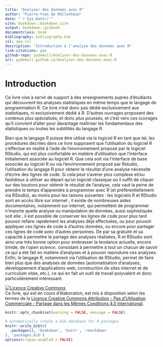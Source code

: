--- 
title: "Analyser des données avec R"
author: "Pierre-Yves de Müllenheim"
date: "`r Sys.Date()`"
site: bookdown::bookdown_site
output: bookdown::gitbook
documentclass: book
bibliography: bibliography.bib
csl: apa.csl
description: "Introduction à l'analyse des données avec R"
link-citations: yes
github-repo: pydemull/Analyser-des-donnees-avec-R
url: pydemull.github.io/Analyser-des-donnees-avec-R
---

# Introduction {-}
Ce livre vise à servir de support à des enseignements auprès d'étudiants qui découvrent les analyses statistiques en même temps que le langage de programmation R. Ce livre n'est donc pas dédié exclusivement aux statistiques, ni exclusivement dédié à R. D'autres ouvrages proposent des contenus plus spécialisés, et donc plus poussés, et c'est vers ces ouvrages qu'il convient d'aller pour davantage maîtriser les fondamentaux des statistiques ou toutes les subtilités du langage R. 

Bien que le langage R puisse être utilisé via le logiciel R en tant que tel, les procédures décrites dans ce livre supposent que l'utilisation du logiciel R s'effectue en réalité à l'aide de l'environnement proposé par le logiciel RStudio, qui est plus confortable en matière d'utilisation que l'interface initialement associée au logiciel R. Que cela soit via l'interface de base associée au logiciel R ou via l'environnement proposé par Rstudio, l'utilisation du langage R pour obtenir le résultat d'une analyse nécessite d'écrire des lignes de code. Si cela peut s'avérer plus complexe et/ou fastidieux à utiliser au départ qu'un logiciel classique où il suffit de cliquer sur des boutons pour obtenir le résultat de l'analyse, cela vaut la peine de prendre le temps d'apprendre à programmer avec R (et préférentiellement via RStudio), au moins pour les raisons suivantes : les logiciels R et RStudio sont en accès libre sur internet ; il existe de nombreuses aides documentaires, notamment sur internet, qui permettent de programmer n'importe quelle analyse ou manipulation de données, aussi sophistiquée soit elle ; il est possible de conserver les lignes de code pour plus tard pouvoir refaire rapidement les analyses déjà effectuées, ou pour pouvoir appliquer ces lignes de code à d'autres données, ou encore pour partager ces lignes de code avec d'autres personnes. De par sa gratuité et sa capacité à permettre le partage des analyses réalisées, R et RStudio sont ainsi une très bonne option pour embrasser la tendance actuelle, encore timide, de l'*open science*, consistant à permettre  à tout un chacun de savoir ce qui a été fait en matière d'analyses et à pouvoir reproduire ces analyses. Enfin, le langage R, notamment via l'utilisation de RStudio, permet de faire bien plus que des analyses de données (automatisation d'analyses, développement d'applications web, construction de sites internet et de curriculum vitae, etc.), ce qui en fait un outil de travail polyvalent et donc particulièrement intéressant.

<a rel="license" href="http://creativecommons.org/licenses/by-nc-sa/4.0/"><img alt="Licence Creative Commons" style="border-width:0" src="https://i.creativecommons.org/l/by-nc-sa/4.0/88x31.png" /></a><br />Ce livre, qui est en cours d'élaboration, est mis à disposition selon les termes de la <a rel="license" href="http://creativecommons.org/licenses/by-nc-sa/4.0/">Licence Creative Commons Attribution - Pas d’Utilisation Commerciale - Partage dans les Mêmes Conditions 4.0 International</a>.

```{r setup, echo = FALSE}
knitr::opts_chunk$set(warning = FALSE, message = FALSE)
```

```{r include=FALSE}
# automatically create a bib database for R packages
knitr::write_bib(c(
  .packages(), 'bookdown', 'knitr', 'rmarkdown'
), 'packages.bib')
options(crayon.enabled = FALSE)
```
